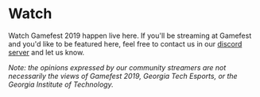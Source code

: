<Container className="bg-darker top-banner">

# <Icon name="twitch" className="mr-4" /> Watch

<Lead>

Watch Gamefest 2019 happen live here. If you'll be streaming at Gamefest and you'd like to be featured here, feel free to contact us in our [discord server](https://discord.gg/f65UDtd) and let us know.

</Lead>
</Container>
<Container>
<TwitchEmbed />
<Space h={24} />
<div style={{fontSize: "0.95rem", opacity: "0.6"}}>

*Note: the opinions expressed by our community streamers are not necessarily the views of Gamefest 2019, Georgia Tech Esports, or the Georgia Institute of Technology.*

</div>
</Container>
